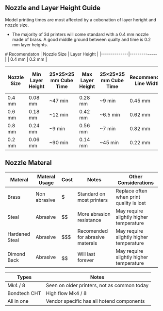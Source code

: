 
## Nozzle and Layer Height Guide
Model printing times are most affected by a cobonation of layer heright and nozzle size. 
- The majority of 3d printers will come standard with a 0.4 mm nozzle made of brass. A good middle ground between qualty and time is 0.2 mm layer heights. 



<Callout type="tip">
# Recomendaton  
| Nozzle Size  | Layer Height |
|--------------|--------------|
| 0.4 mm       | 0.2 mm       |

</Callout>


| Nozzle Size | Min Layer Height | 25×25×25 mm Cube Time  | Max Layer Height | 25×25×25 mm Cube Time  | Recommended Line Width | Max Line Width (+120%) |
|-------------|------------------|------------------------|------------------|------------------------|------------------------|------------------------|
| 0.4 mm      | 0.08 mm          | ~47 min                | 0.28 mm          | ~9 min                 | 0.45 mm                | 0.6 mm                 |
| 0.6 mm      | 0.18 mm          | ~12 min                | 0.42 mm          | ~6.5 min               | 0.62 mm                | 0.8 mm                 |
| 0.8 mm      | 0.24 mm          | ~9 min                 | 0.56 mm          | ~7 min                 | 0.82 mm                | 1.0 mm                 |
| 0.2 mm      | 0.06 mm          | ~90 min                | 0.14 mm          | ~45 min                | 0.22 mm                | 0.3 mm                 |


## Nozzle Materal 

| Materal        | Materal Usage | Cost   | Notes                            | Other Considerations                     |
|----------------|---------------|--------|----------------------------------|------------------------------------------|
| Brass          | Non abrasive  | $      | Standard on most printers        | Replace often when print quality is lost | 
| Steal          | Abrasive      | $$     | More abrasion resistance         | May require slightly higher temperature  |
| Hardened Steal | Abrasive      | $$$    | Recomended for abrasive materals | May require slightly higher temperature  |
| Dimond Back    | Abrasive      | $$$$$$ | Will last forever                | May require slightly higher temperature  |

| Types        |Notes                                        |
|--------------|---------------------------------------------|
| Mk4 / 8      | Seen on older printers, not as common today |
| Bondtech CHT | High flow Mk4 / 8                           |
| All in one   | Vendor specific has all hotend components   |
